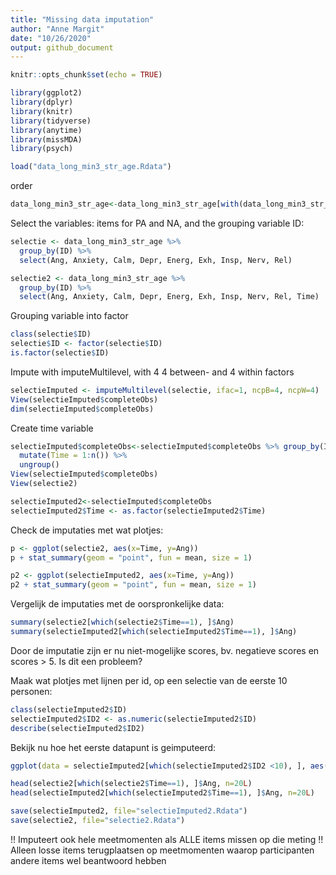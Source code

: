```yaml
---
title: "Missing data imputation"
author: "Anne Margit"
date: "10/26/2020"
output: github_document
---
```


```r
knitr::opts_chunk$set(echo = TRUE)
```

```r
library(ggplot2)
library(dplyr)
library(knitr)
library(tidyverse)
library(anytime)
library(missMDA)
library(psych)
```

```r
load("data_long_min3_str_age.Rdata")
```

order
```r
data_long_min3_str_age<-data_long_min3_str_age[with(data_long_min3_str_age, order(ID, Time)),]
```

Select the variables: items for PA and NA, and the grouping variable ID:
```r
selectie <- data_long_min3_str_age %>%
  group_by(ID) %>%
  select(Ang, Anxiety, Calm, Depr, Energ, Exh, Insp, Nerv, Rel)
```

```r
selectie2 <- data_long_min3_str_age %>%
  group_by(ID) %>%
  select(Ang, Anxiety, Calm, Depr, Energ, Exh, Insp, Nerv, Rel, Time)
```
Grouping variable into factor 
```r
class(selectie$ID)
selectie$ID <- factor(selectie$ID)
is.factor(selectie$ID)
```

Impute with imputeMultilevel, with 4 4 between- and 4 within factors
```r
selectieImputed <- imputeMultilevel(selectie, ifac=1, ncpB=4, ncpW=4)
View(selectieImputed$completeObs)
dim(selectieImputed$completeObs)
```

Create time variable
```r
selectieImputed$completeObs<-selectieImputed$completeObs %>% group_by(ID) %>%
  mutate(Time = 1:n()) %>% 
  ungroup()
View(selectieImputed$completeObs)
View(selectie2)
```

```r
selectieImputed2<-selectieImputed$completeObs
selectieImputed2$Time <- as.factor(selectieImputed2$Time)
```

Check de imputaties met wat plotjes:
```r
p <- ggplot(selectie2, aes(x=Time, y=Ang)) 
p + stat_summary(geom = "point", fun = mean, size = 1) 
```


```r
p2 <- ggplot(selectieImputed2, aes(x=Time, y=Ang)) 
p2 + stat_summary(geom = "point", fun = mean, size = 1) 
```

Vergelijk de imputaties met de oorspronkelijke data:
```r
summary(selectie2[which(selectie2$Time==1), ]$Ang)
summary(selectieImputed2[which(selectieImputed2$Time==1), ]$Ang)
```

Door de imputatie zijn er nu niet-mogelijke scores, bv. negatieve scores en scores > 5. Is dit een probleem?


Maak wat plotjes met lijnen per id, op een selectie van de eerste 10 personen:

```r
class(selectieImputed2$ID)
selectieImputed2$ID2 <- as.numeric(selectieImputed2$ID)
describe(selectieImputed2$ID2)
```

Bekijk nu hoe het eerste datapunt is geimputeerd:
```r
ggplot(data = selectieImputed2[which(selectieImputed2$ID2 <10), ], aes(x = Time, y = Ang, color=as.factor(ID2))) + geom_line() + geom_point() + facet_grid(. ~ ID2)
```

```r
head(selectie2[which(selectie2$Time==1), ]$Ang, n=20L)
head(selectieImputed2[which(selectieImputed2$Time==1), ]$Ang, n=20L)
```

```r
save(selectieImputed2, file="selectieImputed2.Rdata")
save(selectie2, file="selectie2.Rdata")
```

!! Imputeert ook hele meetmomenten als ALLE items missen op die meting
!! Alleen losse items terugplaatsen op meetmomenten waarop participanten andere items wel beantwoord hebben  











